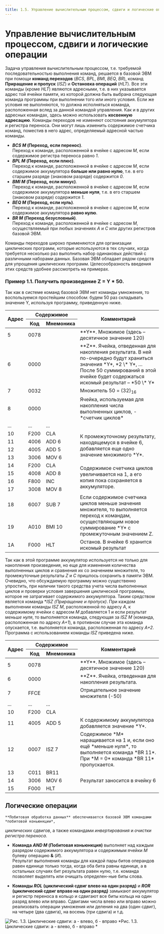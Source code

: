 ```yaml
---
title: 1.5. Управление вычислительным процессом, сдвиги и логические операции
---
```


# Управление вычислительным процессом, сдвиги и логические операции

Задача управления вычислительным процессом, т.е. требуемой последовательностью выполнения команд, 
решается в базовой ЭВМ при помощи **команд переходов** (*BCS*, *BPL*, *BMI*, *BEQ*, *BR*), 
команд **Приращение и пропуск** (*ISZ*) и **Остановка операций** (*HLT*). Все эти команды (кроме *HLT*) являются адресными, 
т.е. в них указывается адрес той ячейки памяти, из которой должна быть выбрана следующая команда программы при выполнении того или иного условия. 
Если же условия не выполняются, то должна исполняться команда, расположенная вслед за данной командой управления. 
Как и в других адресных командах, здесь можно использовать **косвенную адресацию**. 
Команды переходов не изменяют состояния аккумулятора и регистра переноса. 
Они могут лишь изменить содержимое счетчика команд, поместив в него адрес, определяемый адресной частью команды.

* ***BCS M* (Переход, если перенос)**.<br/>
Переход к команде, расположенной в ячейке с адресом *M*, если содержимое регистра переноса равно *1*.
* ***BPL M* (Переход, если плюс)**.<br/>
Переход к команде, расположенной в ячейке с адресом *M*, если содержимое аккумулятора **больше или равно нулю**, т.е. в его старшем разряде (знаковом разряде) содержится *0*.
* ***BMI M* (Переход, если минус)**.<br/>
Переход к команде, расположенной в ячейке с адресом *M*, если содержимое аккумулятора **меньше нуля**, т.е. в его старшем (знаковом разряде) содержится *1*.	
* ***BEQ M* (Переход, если нуль)**.<br/>
Переход к команде, расположенной в ячейке с адресом *M*, если содержимое аккумулятора **равно нулю**.
* ***BR M* (Переход безусловный)**.<br/>
Переход к команде, расположенной в ячейке с адресом *M*, осуществляемый при любых значениях *А* и *С* или других регистров базовой ЭВМ.

Команды переходов широко применяются для организации циклических программ, которые используются в тех случаях, 
когда требуется несколько раз выполнить набор одинаковых действий с различными наборами данных.
Базовая ЭВМ обладает рядом средств для упрощения циклических программ. Целесообразность введения этих средств удобнее рассмотреть на примерах.

### Пример 1.1. Получить произведение Z = Y * 50.

Так как в системе команд базовой ЭВМ нет команды умножения, то воспользуемся простейшим способом: будем 50 раз складывать значение Y, используя программу, приведенную ниже.

<table>
    <thead>
        <tr>
            <th rowspan="2">Адрес</th>
            <th colspan="2">Содержимое</th>
            <th rowspan="2">Комментарий</th>
        </tr>
        <tr>
            <th>Код</th>
            <th>Мнемоника</th>
        </tr>
    </thead>
    <tbody>
        <tr>
            <td>5</td>
            <td>0078</td>
            <td></td>
            <td>**Y**. Множимое (здесь – десятичное значение 120)</td>
        </tr>
        <tr>
            <td>6</td>
            <td>0000</td>
            <td></td>
            <td>**Z**. Ячейка, отведенная для накопления результата. В ней по-очередно будут храниться значения *Y*, *2 \* Y*, … После 50 суммирований в этой ячейке будет содержаться искомый результат – *50 \* Y*</td>
        </tr>
        <tr>
            <td>7</td>
            <td>0032</td>
            <td></td>
            <td>Множитель 50 = (32)<sub>16</sub></td>
        </tr>
        <tr>
            <td>8</td>
            <td>0000</td>
            <td></td>
            <td>Ячейка, используемая для накопления числа выполненных циклов, - *счетчик циклов*</td>
        </tr>
        <tr>
            <td>...</td>
            <td>...</td>
            <td>...</td>
            <td></td>
        </tr>
        <tr>
            <td>10</td>
            <td>F200</td>
            <td>CLA</td>
            <td rowspan="4">К промежуточному результату, находящемуся в ячейке 6,
 добавляется еще одно значение множимого *Y*.</td>
        </tr>
        <tr>
            <td>11</td>
            <td>4006</td>
            <td>ADD 6</td>
        </tr>
        <tr>
            <td>12</td>
            <td>4005</td>
            <td>ADD 5</td>
        </tr>
        <tr>
            <td>13</td>
            <td>3006</td>
            <td>MOV 6</td>
        </tr>
        <tr>
            <td>14</td>
            <td>F200</td>
            <td>CLA</td>
            <td rowspan="4">Содержимое счетчика циклов увеличивается на 1,
 а его копия пока сохраняется в аккумуляторе.</td>
        </tr>
        <tr>
            <td>15</td>
            <td>4008</td>
            <td>ADD 8</td>
        </tr>
        <tr>
            <td>16</td>
            <td>F800</td>
            <td>INC</td>
        </tr>
        <tr>
            <td>17</td>
            <td>3008</td>
            <td>MOV 8</td>
        </tr>
        <tr>
            <td>18</td>
            <td>6007</td>
            <td>SUB 7</td>
            <td rowspan="2">Если содержимое счетчика циклов меньше значения
 множителя, то выполняется переход к командам, 
 осуществляющим новое суммирование *Y* с  промежуточным значением Z.</td>
        </tr>
        <tr>
            <td>19</td>
            <td>A010</td>
            <td>BMI 10</td>
        </tr>
        <tr>
            <td>1A</td>
            <td>F000</td>
            <td>HLT</td>
            <td>Останов. В ячейке 6 хранится искомый результат</td>
        </tr>
    </tbody>
</table>

Так как в этой программе аккумулятор используется не только для накопления произведения, 
но еще для изменения количества выполненных циклов и сравнения их со значением множителя, то промежуточные результаты *Z* и *С* пришлось сохранить в памяти ЭВМ.
Очевидно, что обсуждаемую программу можно существенно упростить, при наличии такого средства учета числа выполненных циклов и проверки условия завершения циклической программы,
которое не затрагивает содержимого аккумулятора. 
Таким средством является команда ***ISZ* (Приращение и пропуск)*. При каждом выполнении команды *ISZ M*,
расположенной по адресу *А*, к содержимому ячейки с адресом *М* добавляется 1 и если результат *меньше нуля*,
то выполняется команда, следующая за *ISZ M* (команда, расположенная по адресу *А+1*), в противном случае эта команда опускается, т.е. выполняется команда, расположенная по адресу *А+2*.
Программа с использованием команды *ISZ* приведена ниже.

<table>
     <thead>
        <tr>
            <th rowspan="2">Адрес</th>
            <th colspan="2">Содержимое</th>
            <th rowspan="2">Комментарий</th>
        </tr>
        <tr>
            <th>Код</th>
            <th>Мнемоника</th>
        </tr>
    </thead>
    <tbody>
        <tr>
            <td>5</td>
            <td>0078</td>
            <td></td>
            <td>**Y**. Множимое (здесь – десятичное значение 120)</td>
        </tr>
        <tr>
            <td>6</td>
            <td>0000</td>
            <td></td>
            <td>**Z**. Ячейка, отведенная для накопления результата.</td>
        </tr>
        <tr>
            <td>7</td>
            <td>FFCE</td>
            <td></td>
            <td>Отрицательное значение множителя (-50)</td>
        </tr>
        <tr>
            <td>...</td>
            <td>...</td>
            <td>...</td>
            <td></td>
        </tr>
        <tr>
            <td>10</td>
            <td>F200</td>
            <td>CLA</td>
            <td></td>
        </tr>
        <tr>
            <td>11</td>
            <td>4005</td>
            <td>ADD 5</td>
            <td>К содержимому аккумулятора добавляется значение *Y*.</td>
        </tr>
        <tr>
            <td>12</td>
            <td>0007</td>
            <td>ISZ 7</td>
            <td>Содержимое *M* наращивается на 1 и, если оно ещё *меньше нуля*, то выполняется команда *BR 11*. При *M = 0* команда *BR 11* пропускается.</td>
        </tr>
        <tr>
            <td>13</td>
            <td>С011</td>
            <td>BR11</td>
            <td></td>
        </tr>
        <tr>
            <td>14</td>
            <td>3006</td>
            <td>MOV 6</td>
            <td>Результат заносится в ячейку 6</td>
        </tr>
        <tr>
            <td>15</td>
            <td>F000</td>
            <td>HLT</td>
            <td></td>
        </tr>
    </tbody>
</table>

[comment]: # (// TODO: Пример 1.2)

## Логические операции

    **Побитовая обработка данных** обеспечивается базовой ЭВМ командами *побитовой коньюнкции*,
*циклических сдвигов*, а также командами *инвертирования* и *очистки регистра переноса*.

* **Команда *AND M*  (Побитовая коньюнкция)** выполняет над каждым разрядом содержимого аккумулятора и содержимым ячейки *М* булеву операцию **&** (*И*).<br/>
Результат выполнения команды для каждой пары битов операндов равен единице только тогда, когда оба бита равны единице, а в остальных случаях бит результата равен нулю, т.е. команда позволяет выделять или очищать определен-ные биты слова.

* **Команды *ROL* (циклический сдвиг влево на один разряд)** и ***ROR* (циклический сдвиг вправо на один разряд)**
замыкают аккумулятор и регистр переноса в кольцо и сдвигают все биты кольца на один разряд влево или вправо.
Сдвигами числа влево или вправо можно реализовать операции умножения или деления на два (один сдвиг), на четыре (два сдвига), на восемь (три сдвига) и т.д.

![Рис. 1.3. Циклические сдвиги: а - влево, б - вправо  ](/images/pic1.3.png)
*Рис. 1.3. Циклические сдвиги: а - влево, б - вправо  *
